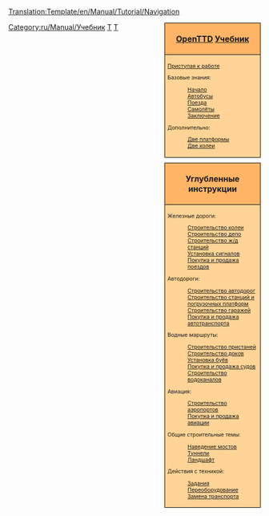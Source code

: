 <noinclude>[[Translation:Template/en/Manual/Tutorial/Navigation]]</noinclude><noinclude></noinclude>
<!--
NOTE:
Aqueducts should go under 'bridges' (with a link from building locks and canals), as aqueducts are in fact bridges but then for ships.

Possible future tutorials not already in list:
- Multistations
--><div style="float:right; padding-left:12px; background:none;">
<div style="width:180px; border:1px solid #000000; background:#ffb466; padding:5px; -moz-border-radius-topleft:5px; -moz-border-radius-topright:5px; font-size: 12pt;">
<center><strong><font size="3">[[ru/Manual/Main Page|OpenTTD]] [[ru/Manual/Tutorial/Main Page|Учебник]]</font></strong></center>
</div>
<div style="width:180px;  border:1px solid black; border-top-width: 0px; background:#ffd496; padding:5px; font-size: 8pt;">
[[en/Manual/Tutorial/Main Page|Приступая к работе]]

Базовые знания:
:[[ru/Manual/Tutorial/Main Page|Начало]]
:[[ru/Manual/Tutorial/Автобусы|Автобусы]]
:[[ru/Manual/Tutorial/Поезда|Поезда]]
:[[ru/Manual/Tutorial/Самолёты|Самолёты]]
:[[ru/Manual/Tutorial/Заключение|Заключение]]
Дополнительно:
:[[ru/Manual/Tutorial/Две платформы|Две платформы]]
:[[ru/Manual/Tutorial/Две колеи|Две колеи]]

</div>

<div style="width:180px; border:1px solid #000000; background:#ffb466; padding:5px; font-size: 12pt; margin-top: 10px;">
<center><strong><font size="3">Углубленные инструкции</font></strong></center>
</div>
<div style="width:180px;  border:1px solid black; border-top-width: 0px; background:#ffd496; padding:5px; -moz-border-radius-bottomleft:5px; -moz-border-radius-bottomright:8px; font-size: 8pt;">
<span style="font-weight:bold;">

Железные дороги:
:[[ru/Manual/Строительство колеи|Строительство колеи]]
:[[ru/Manual/Строительство депо|Строительство депо]]
:[[ru/Manual/Строительство ж/д станций|Строительство ж/д станций]]
:[[ru/Manual/Установка сигналов|Установка сигналов]]
:[[ru/Manual/Покупка и продажа поездов|Покупка и продажа поездов]]

Автодороги:
:[[ru/Manual/Строительство автодорог|Строительство автодорог]]
:[[ru/Manual/Строительство станций и погрузочных платформ|Строительство станций и погрузочных платформ]]
:[[ru/Manual/Строительство гаражей|Строительство гаражей]]
:[[ru/Manual/Покупка и продажа автотранспорта|Покупка и продажа автотранспорта]]

Водные маршруты:
:[[ru/Manual/Строительство пристаней|Строительство пристаней]]
:[[ru/Manual/Строительство доков|Строительство доков]]
:[[ru/Manual/Установка буёв|Установка буёв]]
:[[ru/Manual/Покупка и продажа судов|Покупка и продажа судов]]
:[[ru/Manual/Строительство водоканалов|Строительство водоканалов]]

Авиация:
:[[ru/Manual/Строительство аэропортов|Строительство аэропортов]]
:[[ru/Manual/Покупка и продажа авиации|Покупка и продажа авиации]]

Общие строительные темы:
:[[ru/Manual/Наведение мостов|Наведение мостов]]
:[[ru/Manual/Туннели|Туннели]]
:[[ru/Manual/Ландшафтный дизайн|Ландшафт]]

Действия с техникой:
:[[ru/Manual/Задания|Задания]]
:[[ru/Manual/Переоборудование|Переоборудование]]
:[[ru/Manual/Замена транспорта|Замена транспорта]]

</span>
</div>
</div><includeonly>[[Category:ru/Manual/Учебник]]</includeonly><noinclude>

[[Category:en/Templates|T]][[Category:en/Navigation|T]]
</noinclude>